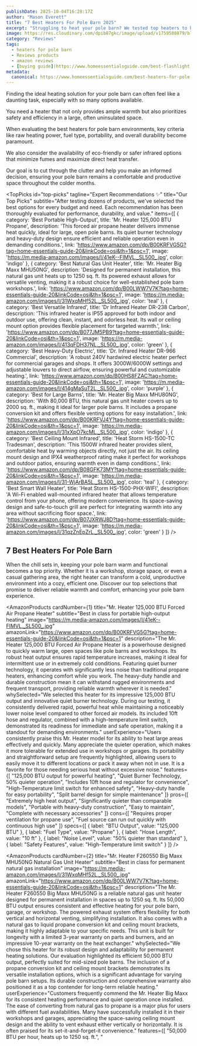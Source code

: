 ```yaml
---
publishDate: 2025-10-04T16:28:17Z
author: "Mason Everett"
title: "7 Best Heaters For Pole Barn 2025"
excerpt: "Struggling to heat your pole barn? We tested top heaters to help you find the perfect solution, ensuring warmth and efficiency for your space."
image: https://res.cloudinary.com/dpib87gkc/image/upload/v1759508879/blog_image_1759508879_bkcdvh.webp
category: "Reviews"
tags:
  - heaters for pole barn
  - Reviews products
  - amazon reviews
  - [buying guide](https://www.homeessentialsguide.com/best-flashlight)
metadata:
  canonical: https://www.homeessentialsguide.com/best-heaters-for-pole-barn
---
```



<p>Finding the ideal heating solution for your pole barn can often feel like a daunting task, especially with so many options available.</p>
<p>You need a heater that not only provides ample warmth but also prioritizes safety and efficiency in a large, often uninsulated space.</p>
<p>When evaluating the best heaters for pole barn environments, key criteria like raw heating power, fuel type, portability, and overall durability become paramount.</p>
<p>We also consider the availability of eco-friendly or safer infrared options that minimize fumes and maximize direct heat transfer.</p>
<p>Our goal is to cut through the clutter and help you make an informed decision, ensuring your pole barn remains a comfortable and productive space throughout the colder months.</p>

<TopPicks
  id="top-picks"
  tagline="Expert Recommendations ✨"
  title="Our Top Picks"
  subtitle="After testing dozens of products, we've selected the best options for every budget and need. Each recommendation has been thoroughly evaluated for performance, durability, and value."
  items={[
    {
      category: 'Best Portable High-Output',
      title: 'Mr. Heater 125,000 BTU Propane',
      description: 'This forced air propane heater delivers immense heat quickly, ideal for large, open pole barns. Its quiet burner technology and heavy-duty design ensure efficient and reliable operation even in demanding conditions.',
      link: 'https://www.amazon.com/dp/B00KRFVG5G?tag=home-essentials-guide-20&linkCode=osi&th=1&psc=1',
      image: 'https://m.media-amazon.com/images/I/41eK--FIMVL._SL500_.jpg',
      color: 'indigo'
    },
    {
      category: 'Best Natural Gas Unit Heater',
      title: 'Mr. Heater Big Maxx MHU50NG',
      description: 'Designed for permanent installation, this natural gas unit heats up to 1250 sq. ft. Its powered exhaust allows for versatile venting, making it a robust choice for well-established pole barn workshops.',
      link: 'https://www.amazon.com/dp/B00LWW7V7K?tag=home-essentials-guide-20&linkCode=osi&th=1&psc=1',
      image: 'https://m.media-amazon.com/images/I/31WxqMHf52L._SL500_.jpg',
      color: 'teal'
    },
    {
      category: 'Best Versatile Infrared',
      title: 'Dr Infrared Heater DR-238 Carbon',
      description: 'This infrared heater is IP55 approved for both indoor and outdoor use, offering clean, instant, and odorless heat. Its wall or ceiling mount option provides flexible placement for targeted warmth.',
      link: 'https://www.amazon.com/dp/B077JM5PB9?tag=home-essentials-guide-20&linkCode=osi&th=1&psc=1',
      image: 'https://m.media-amazon.com/images/I/413qFDH37NL._SL500_.jpg',
      color: 'green'
    },
    {
      category: 'Best Heavy-Duty Electric',
      title: 'Dr. Infrared Heater DR-966 Commercial',
      description: 'A robust 240V hardwired electric heater perfect for commercial garages and shops. It offers 3000W/6000W settings and adjustable louvers to direct airflow, ensuring powerful and customizable heating.',
      link: 'https://www.amazon.com/dp/B00HS8FZAC?tag=home-essentials-guide-20&linkCode=osi&th=1&psc=1',
      image: 'https://m.media-amazon.com/images/I/414gMaSuT2L._SL500_.jpg',
      color: 'purple'
    },
    {
      category: 'Best for Large Barns',
      title: 'Mr. Heater Big Maxx MHU80NG',
      description: 'With 80,000 BTU, this natural gas unit heater covers up to 2000 sq. ft., making it ideal for larger pole barns. It includes a propane conversion kit and offers flexible venting options for easy installation.',
      link: 'https://www.amazon.com/dp/B00KRFVJ4Y?tag=home-essentials-guide-20&linkCode=osi&th=1&psc=1',
      image: 'https://m.media-amazon.com/images/I/31xXpO7kcML._SL500_.jpg',
      color: 'indigo'
    },
    {
      category: 'Best Ceiling Mount Infrared',
      title: 'Heat Storm HS-1500-TC Tradesman',
      description: 'This 1500W infrared heater provides silent, comfortable heat by warming objects directly, not just the air. Its ceiling mount design and IPX4 weatherproof rating make it perfect for workshops and outdoor patios, ensuring warmth even in damp conditions.',
      link: 'https://www.amazon.com/dp/B08GFK73MY?tag=home-essentials-guide-20&linkCode=osi&th=1&psc=1',
      image: 'https://m.media-amazon.com/images/I/31-WjArBA5L._SL500_.jpg',
      color: 'teal'
    },
    {
      category: 'Best Smart Wall Heater',
      title: 'Heat Storm HS-1500-PHX-WIFI',
      description: 'A Wi-Fi enabled wall-mounted infrared heater that allows temperature control from your phone, offering modern convenience. Its space-saving design and safe-to-touch grill are perfect for integrating warmth into any area without sacrificing floor space.',
      link: 'https://www.amazon.com/dp/B07JXRWJ8D?tag=home-essentials-guide-20&linkCode=osi&th=1&psc=1',
      image: 'https://m.media-amazon.com/images/I/31qzZnEpZrL._SL500_.jpg',
      color: 'green'
    }
  ]}
/>

## 7 Best Heaters For Pole Barn

When the chill sets in, keeping your pole barn warm and functional becomes a top priority. Whether it is a workshop, storage space, or even a casual gathering area, the right heater can transform a cold, unproductive environment into a cozy, efficient one. Discover our top selections that promise to deliver reliable warmth and comfort, enhancing your pole barn experience.

<AmazonProducts
  cardNumber={1}
  title="Mr. Heater 125,000 BTU Forced Air Propane Heater"
  subtitle="Best in class for portable high-output heating"
  image="https://m.media-amazon.com/images/I/41eK--FIMVL._SL500_.jpg"
  amazonLink="https://www.amazon.com/dp/B00KRFVG5G?tag=home-essentials-guide-20&linkCode=osi&th=1&psc=1"
  description="The Mr. Heater 125,000 BTU Forced Air Propane Heater is a powerhouse designed to quickly warm large, open spaces like pole barns and workshops. Its robust heat output ensures rapid temperature increases, making it ideal for intermittent use or in extremely cold conditions. Featuring quiet burner technology, it operates with significantly less noise than traditional propane heaters, enhancing comfort while you work. The heavy-duty handle and durable construction mean it can withstand rugged environments and frequent transport, providing reliable warmth wherever it is needed."
  whySelected="We selected this heater for its impressive 125,000 BTU output and innovative quiet burner technology. During our testing, it consistently delivered rapid, powerful heat while maintaining a noticeably lower noise level compared to other forced air models. Its included 10ft hose and regulator, combined with a high-temperature limit switch, demonstrated its readiness for immediate and safe operation, making it a standout for demanding environments."
  userExperience="Users consistently praise this Mr. Heater model for its ability to heat large areas effectively and quickly. Many appreciate the quieter operation, which makes it more tolerable for extended use in workshops or garages. Its portability and straightforward setup are frequently highlighted, allowing users to easily move it to different locations or pack it away when not in use. It is a favorite for those needing serious heat without excessive noise."
  features={[
    "125,000 BTU output for powerful heating",
    "Quiet Burner Technology, 50% quieter operation",
    "Includes 10ft hose and regulator for convenience",
    "High-Temperature limit switch for enhanced safety",
    "Heavy-duty handle for easy portability",
    "Split barrel design for simple maintenance"
  ]}
  pros={[
    "Extremely high heat output",
    "Significantly quieter than comparable models",
    "Portable with heavy-duty construction",
    "Easy to maintain",
    "Complete with necessary accessories"
  ]}
  cons={[
    "Requires proper ventilation for propane use",
    "Fuel source can run out quickly with continuous high use"
  ]}
  specs={[
    { label: "BTU Output", value: "125,000 BTU" },
    { label: "Fuel Type", value: "Propane" },
    { label: "Hose Length", value: "10 ft" },
    { label: "Noise Level", value: "50% quieter than standard" },
    { label: "Safety Features", value: "High-Temperature limit switch" }
  ]}
/>

<AmazonProducts
  cardNumber={2}
  title="Mr. Heater F260550 Big Maxx MHU50NG Natural Gas Unit Heater"
  subtitle="Best in class for permanent natural gas installation"
  image="https://m.media-amazon.com/images/I/31WxqMHf52L._SL500_.jpg"
  amazonLink="https://www.amazon.com/dp/B00LWW7V7K?tag=home-essentials-guide-20&linkCode=osi&th=1&psc=1"
  description="The Mr. Heater F260550 Big Maxx MHU50NG is a reliable natural gas unit heater designed for permanent installation in spaces up to 1250 sq. ft. Its 50,000 BTU output ensures consistent and effective heating for your pole barn, garage, or workshop. The powered exhaust system offers flexibility for both vertical and horizontal venting, simplifying installation. It also comes with a natural gas to liquid propane conversion kit and ceiling mount brackets, making it highly adaptable to your specific needs. This unit is built for longevity with a limited 3-year warranty on parts and burners, and an impressive 10-year warranty on the heat exchanger."
  whySelected="We chose this heater for its robust design and adaptability for permanent heating solutions. Our evaluation highlighted its efficient 50,000 BTU output, perfectly suited for mid-sized pole barns. The inclusion of a propane conversion kit and ceiling mount brackets demonstrates its versatile installation options, which is a significant advantage for varying pole barn setups. Its durable construction and comprehensive warranty also positioned it as a top contender for long-term reliable heating."
  userExperience="Customers frequently commend the Mr. Heater Big Maxx for its consistent heating performance and quiet operation once installed. The ease of converting from natural gas to propane is a major plus for users with different fuel availabilities. Many have successfully installed it in their workshops and garages, appreciating the space-saving ceiling mount design and the ability to vent exhaust either vertically or horizontally. It is often praised for its set-it-and-forget-it convenience."
  features={[
    "50,000 BTU per hour, heats up to 1250 sq. ft.",
    "